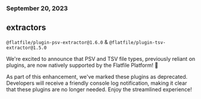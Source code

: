 ### September 20, 2023

## extractors

`@flatfile/plugin-psv-extractor@1.6.0` & `@flatfile/plugin-tsv-extractor@1.5.0`

We're excited to announce that PSV and TSV file types, previously reliant on plugins, are now natively supported by the Flatfile Platform! 🚀

As part of this enhancement, we've marked these plugins as deprecated. Developers will receive a friendly console log notification, making it clear that these plugins are no longer needed. Enjoy the streamlined experience!
